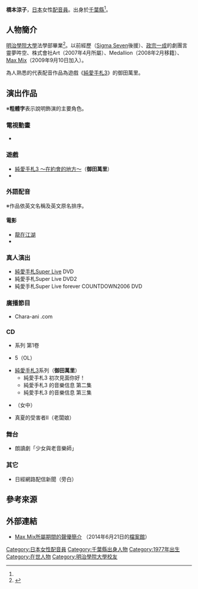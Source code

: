 {{multiple issues|
{{Notability Unreferenced|time=2016-06-26T09:24:03+00:00}}
{{Primarysources|time=2016-06-26T09:24:03+00:00}}
}}
{{noteTA|G1=Anime}}
{{配音員
|姓名= 橋本涼子
|圖片= 
|尺寸= 
|替代= 
|簡介= 
|本名= 
|外文名= 
|外文= 
|羅馬拼音= 
|英文名= 
|暱稱= 
|藝名= 
|國籍= 
|籍貫= 
|出生地= 
|出身地= {{JPN}}[[千葉縣|千葉縣]]
|死歿地= 
|出生名= 
|生年= 1977
|生月= 7
|生日= 9
|歿年= 
|歿月= 
|歿日= 
|血型= 
|配演語言= 
|教育程度= 
|母校= 
|所屬= 
|宗教信仰= 
|配偶= 
|任職紀錄= 
|出道作= 
|代表作= '''遊戲'''<br />御田萬里（[[心跳回憶3_～在約會的地方～|純愛手札3]]）
|網站= 
|其他= 
|module= {{japanese|embed=yes|橋本 涼子|はしもと りょうこ|Hashimoto Ryōko}}
}}
'''橋本涼子'''{{BD|1977年|7月9日<ref name="max-mix-pro">{{Cite web|date=2014-06-21|url=http://www.maxmix.co.jp/talent/ryoko_hashimoto.php|title=Max Mix所屬期間的聲優簡介|work=|author=|publisher=[[Max_Mix|Max Mix]]|accessdate=2016-06-26|language=ja|deadurl=yes|archiveurl=https://web.archive.org/web/20140621075052/http://www.maxmix.co.jp/talent/ryoko_hashimoto.php|archivedate=2014-06-21}}</ref>||}}，[[日本|日本]]女性[[配音員|配音員]]。出身於[[千葉縣|千葉縣]]<ref name="max-mix-pro" />。

== 人物簡介 ==
[[明治學院大學|明治學院大學]]法學部畢業<ref name="munnc">{{Cite web|url=http://munnc.com/contents/prof/mnk_03_hashimoto.htm |title=劇團言靈夢吽空所屬期間的資歷簡介 |publisher=劇團言靈夢吽空 |accessdate=2016-08-11 |archiveurl=https://web.archive.org/web/20040205121321/http://munnc.com/contents/prof/mnk_03_hashimoto.htm |archivedate=2004-02-05 |language=ja |deadurl=yes }}</ref>。以前經歷{{link-ja|Doa Production|Doaプロダクション}}（[[Sigma_Seven|Sigma Seven]]後援）、[[政宗一成|政宗一成]]的劇團言靈夢吽空、株式會社Art（2007年4月所屬）、Medallion（2008年2月移籍）、[[Max_Mix|Max Mix]]（2009年9月10日加入）。

為人熟悉的代表配音作品為遊戲《[[心跳回憶3_～在約會的地方～|純愛手札3]]》的御田萬里。

== 演出作品 ==
※'''粗體字'''表示說明飾演的主要角色。
=== 電視動畫 ===
* {{lang|ja|{{link-ja|ポクポン|ポクポン|おねがい！ポクポン}}}}

=== 遊戲 ===
* [[心跳回憶3_～在約會的地方～|純愛手札3 ～在約會的地方～]]（'''御田萬里'''）
* {{link-ja|Missing Blue|Missing Blue}}

=== 外語配音 ===
※作品依英文名稱及英文原名排序。
==== 電影 ====
* [[龍在江湖_(1998年電影)|龍在江湖]]
* {{link-en|女狼傳奇 (2000年電影)|Ginger Snaps (film)|女狼傳奇}}

=== 真人演出 ===
* [[純愛手札系列|純愛手札Super Live]] DVD
* 純愛手札Super Live DVD2
* 純愛手札Super Live forever COUNTDOWN2006 DVD

=== 廣播節目 ===
* Chara-ani .com {{lang|ja|{{link-ja|めだかの学校|めだかの学校|メダカの学校}}}}

=== CD ===
* {{lang|ja|おとのでるにょっき}}系列 {{lang|ja|にょっき}} 第1卷
* {{lang|ja|ごはんを食べよう}}5（OL）
* [[心跳回憶3_～在約會的地方～|純愛手札3]]系列（'''御田萬里'''）
** 純愛手札3 初次見面你好！
** 純愛手札3 {{lang|ja|もえぎ}}的音樂信息 第二集
** 純愛手札3 {{lang|ja|もえぎ}}的音樂信息 第三集
* {{link-ja|冬之蟬|冬の蝉}}（女中）
* 真夏的受害者II（老闆娘）

=== 舞台 ===
* 朗讀劇「少女與老音樂師」

=== 其它 ===
* 日經網路配信新聞（旁白）

== 參考來源 ==
{{reflist}}

== 外部連結 ==
* [https://web.archive.org/web/20140621075052/http://www.maxmix.co.jp/talent/ryoko_hashimoto.php Max Mix所屬期間的聲優簡介] {{ja icon}}（2014年6月21日的[[網際網路檔案館|檔案館]]）

{{DEFAULTSORT:Hashimoto Ryōko}}
[[Category:日本女性配音員|Category:日本女性配音員]]
[[Category:千葉縣出身人物|Category:千葉縣出身人物]]
[[Category:1977年出生|Category:1977年出生]]
[[Category:在世人物|Category:在世人物]]
[[Category:明治學院大學校友|Category:明治學院大學校友]]
